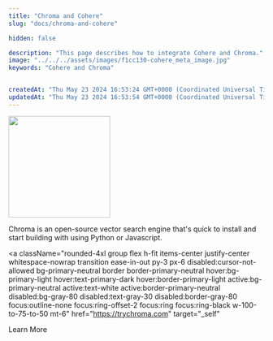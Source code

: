 ```yaml
---
title: "Chroma and Cohere"
slug: "docs/chroma-and-cohere"

hidden: false

description: "This page describes how to integrate Cohere and Chroma."
image: "../../../assets/images/f1cc130-cohere_meta_image.jpg"  
keywords: "Cohere and Chroma"


createdAt: "Thu May 23 2024 16:53:24 GMT+0000 (Coordinated Universal Time)"
updatedAt: "Thu May 23 2024 16:53:54 GMT+0000 (Coordinated Universal Time)"
---
```


<img src="../../../assets/images/2d0a48f-chroma-logo.png" width="200px" height="auto" class="light-bg" />

Chroma is an open-source vector search engine that's quick to install and start building with using Python or Javascript.

<a
  className="rounded-4xl group flex h-fit items-center justify-center whitespace-nowrap transition ease-in-out py-3 px-6 disabled:cursor-not-allowed bg-primary-neutral border border-primary-neutral hover:bg-primary-light hover:text-primary-dark hover:border-primary-light active:bg-primary-neutral active:text-white active:border-primary-neutral disabled:bg-gray-80 disabled:text-gray-30 disabled:border-gray-80 focus:outline-none focus:ring-offset-2 focus:ring focus:ring-black w-100-to-75-to-50 mt-6"
  href="https://trychroma.com"
  target="_self"
>
  <span className="text-sm lg:text-base">Learn More</span>
</a>
